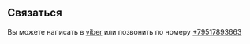 ## Связаться

Вы можете написать в [viber](viber://add?number=79517893663) или позвонить по номеру [+79517893663](tel://+79517893663)
